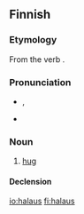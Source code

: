 ==Finnish==
{{Finnish index|h|a}}

===Etymology===
From the verb {{term|halata}}.

===Pronunciation===
* {{IPA|[ˈhɑlɑus]|lang=fi}}, {{X-SAMPA|["hAlAus]}}
* {{hyphenation|ha|laus}}

===Noun===
{{wikipedia|Halaaminen|lang=fi}}
{{infl|fi|noun}}

# [[hug]]

====Declension====
{{fi-decl-seos|halau}}

[[io:halaus]]
[[fi:halaus]]